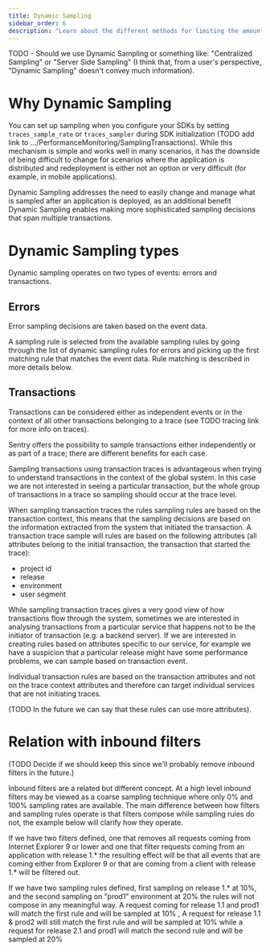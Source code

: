 ```yaml
---
title: Dynamic Sampling
sidebar_order: 6
description: "Learn about the different methods for limiting the amount of data generated by your project."
---
```



TODO -  Should we use Dynamic Sampling or something like: "Centralized Sampling" or "Server Side Sampling" (I think
that, from a user's perspective, "Dynamic Sampling" doesn't convey much information).



# Why Dynamic Sampling

You can set up sampling when you configure your SDKs by setting `traces_sample_rate` or `traces_sampler` during SDK initialization
(TODO add link to .../PerformanceMonitoring/SamplingTransactions).
While this mechanism is simple and works well in many scenarios, it has the downside of being difficult to
change for scenarios where the application is distributed and redeployment is either not an option or very
difficult (for example, in mobile applications).

Dynamic Sampling addresses the need to easily change and manage what is sampled after an application is deployed,
as an additional benefit Dynamic Sampling enables making more sophisticated sampling decisions that span multiple
transactions.

# Dynamic Sampling types

Dynamic sampling operates on two types of events: errors and transactions.

## Errors

Error sampling decisions are taken based on the event data.

A sampling rule is selected from the available sampling rules by going through the list of dynamic sampling rules for
errors and picking up the first matching rule that matches the event data. Rule matching is described in more details
below.

## Transactions

Transactions can be considered either as independent events or in the context of all other transactions belonging to a
trace (see TODO tracing link for more info on traces).

Sentry offers the possibility to sample transactions either independently or as part of a trace; there are different
benefits for each case.

Sampling transactions using transaction traces is advantageous when trying to understand transactions in the context
of the global system. In this case we are not interested in seeing a particular transaction, but the whole group of
transactions in a trace so sampling should occur at the trace level.

When sampling transaction traces the rules sampling rules are based on the transaction context, this means that the
sampling decisions are based on the information extracted from the system that initiated the transaction. A
transaction trace sample will rules are based on the following attributes (all attributes belong to the initial
transaction, the transaction that started the trace):

* project id
* release
* environment
* user segment

While sampling transaction traces gives a very good view of how transactions flow through the system, sometimes we are
interested in analysing transactions from a particular service that happens not to be the initiator of transaction
(e.g. a backend server). If we are interested in creating rules based on attributes specific to our service, for
example we have a suspicion that a particular release might have some performance problems, we can sample based on
transaction event.

Individual transaction rules are based on the transaction attributes and not on the trace context attributes and
therefore can target individual services that are not initiating traces.

(TODO In the future we can say that these rules can use more attributes).

# Relation with inbound filters

(TODO Decide if we should keep this since we'll probably remove inbound filters in the future.)

Inbound filters are a related but different concept. At a high level inbound filters may be viewed as a coarse sampling
technique where only 0% and 100% sampling rates are available. The main difference between how filters and sampling
rules operate is that filters compose while sampling rules do not, the example below will clarify how they operate.

If we have two filters defined, one that removes all requests coming from Internet Explorer 9 or lower and one that
filter requests coming from an application with release 1.* the resulting effect will be that all events that are
coming either from Explorer 9 or that are coming from a client with release 1.* will be filtered out.

If we have two sampling rules defined, first sampling on release 1.* at 10%, and the second sampling on "prod1"
environment at 20% the rules will not compose in any meaningful way. A request coming for release 1.1 and prod1 will
match the first rule and will be sampled at 10% , A request for release 1.1 & prod2 will still match the first rule and
will be sampled at 10% while a request for release 2.1 and prod1 will match the second rule and will be sampled at 20%
